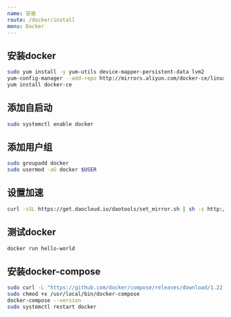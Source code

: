 ```yaml
---
name: 安装
route: /docker/install
menu: Docker
---
```


## 安装docker

```bash
sudo yum install -y yum-utils device-mapper-persistent-data lvm2
yum-config-manager --add-repo http://mirrors.aliyun.com/docker-ce/linux/centos/docker-ce.repo
yum install docker-ce
```

## 添加自启动
```bash
sudo systemctl enable docker
```

## 添加用户组
```bash
sudo groupadd docker
sudo usermod -aG docker $USER
```

## 设置加速
```bash
curl -sSL https://get.daocloud.io/daotools/set_mirror.sh | sh -s http://f1361db2.m.daocloud.io
```

## 测试docker
```bash
docker run hello-world
```

## 安装docker-compose
```bash
sudo curl -L "https://github.com/docker/compose/releases/download/1.22.0/docker-compose-$(uname -s)-$(uname -m)" -o /usr/local/bin/docker-compose
sudo chmod +x /usr/local/bin/docker-compose
docker-compose --version
sudo systemctl restart docker
```
